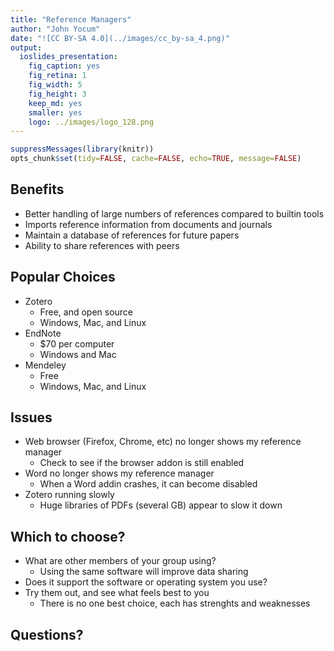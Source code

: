 ```yaml
---
title: "Reference Managers"
author: "John Yocum"
date: "![CC BY-SA 4.0](../images/cc_by-sa_4.png)"
output:
  ioslides_presentation:
    fig_caption: yes
    fig_retina: 1
    fig_width: 5
    fig_height: 3
    keep_md: yes
    smaller: yes
    logo: ../images/logo_128.png
---
```


```r
suppressMessages(library(knitr))
opts_chunk$set(tidy=FALSE, cache=FALSE, echo=TRUE, message=FALSE)
```

## Benefits

- Better handling of large numbers of references compared to builtin tools
- Imports reference information from documents and journals
- Maintain a database of references for future papers
- Ability to share references with peers

## Popular Choices

- Zotero 
    - Free, and open source
    - Windows, Mac, and Linux
- EndNote
    - $70 per computer
    - Windows and Mac
- Mendeley
    - Free
    - Windows, Mac, and Linux

## Issues

- Web browser (Firefox, Chrome, etc) no longer shows my reference manager
    - Check to see if the browser addon is still enabled
- Word no longer shows my reference manager
    - When a Word addin crashes, it can become disabled
- Zotero running slowly
    - Huge libraries of PDFs (several GB) appear to slow it down

## Which to choose?

- What are other members of your group using?
    - Using the same software will improve data sharing
- Does it support the software or operating system you use?
- Try them out, and see what feels best to you
    - There is no one best choice, each has strenghts and weaknesses

## Questions?